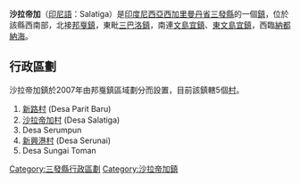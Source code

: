 {{Unreferenced|time=2020-07-11T10:39:29+00:00}}
{{Infobox settlement
|name= 沙拉帝加
|native_name= Salatiga
|official_name= Kecamatan Salatiga
|settlement_type= [[鎮|鎮]]
|leader_title= 鎮長
|leader_name= A. Rahmat, S.I.P., M.Si.
|subdivision_type= 國家
|subdivision_type1= 省
|subdivision_type2= 縣
|subdivision_name= {{IDN}}
|subdivision_name1= [[西加里曼丹省|西加里曼丹省]]
|subdivision_name2= [[三發縣|三發縣]]
|parts= 5個[[村|村]]
|parts_type= 下級行政區
|area_total_km2= 82.75
|population_total= 14,752
|population_density_km2= 178
|postal_code= 79456
|postal_code_type= [[郵政編碼|郵政編碼]]
|timezone= [[UTC+7|UTC+7]]
|area_code= +62 562
}}

'''沙拉帝加'''（[[印尼語|印尼語]]：Salatiga）是[[印度尼西亞|印度尼西亞]][[西加里曼丹省|西加里曼丹省]][[三發縣|三發縣]]的一個[[鎮|鎮]]，位於該縣西南部，北接[[邦戛|邦戛鎮]]，東毗[[三巴洛|三巴洛鎮]]，南連[[文島宜|文島宜鎮]]、[[東文島宜|東文島宜鎮]]，西臨[[納都納海|納都納海]]。

== 行政區劃 ==
沙拉帝加鎮於2007年由邦戛鎮區域劃分而設置，目前該鎮轄5個[[村|村]]。
# [[新路|新路村]] (Desa Parit Baru)
# [[沙拉帝加_(沙拉帝加鎮)|沙拉帝加村]] (Desa Salatiga)
# Desa Serumpun
# [[新興港|新興港村]] (Desa Serunai)
# Desa Sungai Toman

[[Category:三發縣行政區劃|Category:三發縣行政區劃]]
[[Category:沙拉帝加鎮|Category:沙拉帝加鎮]]
{{indonesia-geo-stub}}